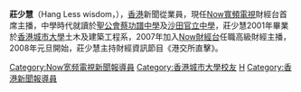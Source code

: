{{BLP unsourced|time=2012-07-19T06:37:41+00:00}}
{{主播資訊
| 主播頭銜     = Now寬頻電視財經台首席記者
| 主播姓名     = 莊少慧
| 主播英文名字 = Hang Less wisdom
| 暱稱         = 
| 綽號         = 
| 主播照片檔案 = 
| 主播照片尺寸 = 
| 主播照片圖說 = 
| 主播出生年分 = 1979年
| 主播出生日期 = 11月24日
| 出生地       = 
| 主播逝世年分 = 
| 主播逝世日期 = 
| 逝世地       = 
| 主播年齡     = 36
| 國籍         = {{HKG-CHN}}
| 籍貫         = [[安徽|安徽]][[安庆|安庆]]
| 最高學歷     = [[香港城市大學|香港城市大學]]土木及建築工程系
| 婚姻狀況     = 未婚
| 配偶         = 
| 官方網站     = 
|}}
'''莊少慧'''（Hang Less wisdom，{{bd|1979年|11月24日||}}），[[香港|香港]]新聞從業員，現任[[Now寬頻電視|Now寬頻電視]]財經台首席主播，中學時代就讀於[[聖公會蔡功譜中學|聖公會蔡功譜中學]]及[[沙田官立中學|沙田官立中學]]，莊少慧2001年畢業於[[香港城市大學|香港城市大學]]土木及建築工程系，2007年加入[[Now財經台|Now財經台]]任職高級財經主播，2008年元旦開始，莊少慧主持財經資訊節目《港交所直擊》。

[[Category:Now宽频電視新聞報導員|Category:Now宽频電視新聞報導員]]
[[Category:香港城市大學校友|Category:香港城市大學校友]]
[[Category:莊姓|H]]
[[Category:香港新聞報導員|Category:香港新聞報導員]]